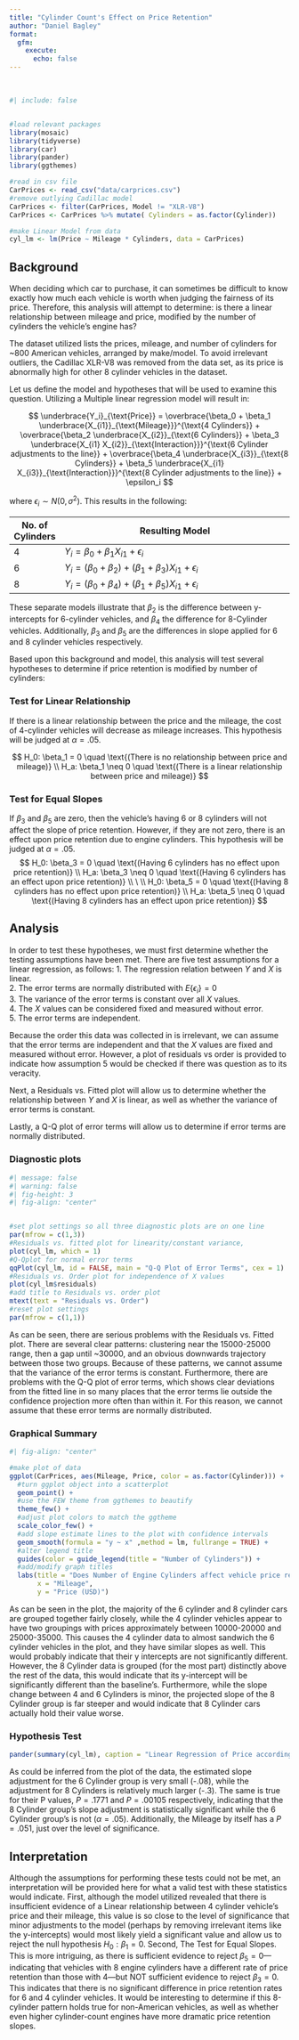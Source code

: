 ```yaml
---
title: "Cylinder Count's Effect on Price Retention"
author: "Daniel Bagley"
format: 
  gfm:
    execute: 
      echo: false
---
```


<br>


```r
#| include: false


#load relevant packages
library(mosaic)
library(tidyverse)
library(car)
library(pander)
library(ggthemes)

#read in csv file
CarPrices <- read_csv("data/carprices.csv")
#remove outlying Cadillac model
CarPrices <- filter(CarPrices, Model != "XLR-V8")
CarPrices <- CarPrices %>% mutate( Cylinders = as.factor(Cylinder))

#make Linear Model from data
cyl_lm <- lm(Price ~ Mileage * Cylinders, data = CarPrices)

```


## Background

When deciding which car to purchase, it can sometimes be difficult to know exactly how much each vehicle is worth when judging the fairness of its price. Therefore, this analysis will attempt to determine: is there a linear relationship between mileage and price, modified by the number of cylinders the vehicle's engine has?

The dataset utilized lists the prices, mileage, and number of cylinders for ~800 American vehicles, arranged by make/model. To avoid irrelevant outliers, the Cadillac XLR-V8 was removed from the data set, as its price is abnormally high for other 8 cylinder vehicles in the dataset. 

Let us define the model and hypotheses that will be used to examine this question. Utilizing a Multiple linear regression model will result in:


$$
  \underbrace{Y_i}_{\text{Price}} = \overbrace{\beta_0 + \beta_1 \underbrace{X_{i1}}_{\text{Mileage}}}^{\text{4 Cylinders}} + \overbrace{\beta_2 \underbrace{X_{i2}}_{\text{6 Cylinders}} + \beta_3 \underbrace{X_{i1} X_{i2}}_{\text{Interaction}}}^{\text{6 Cylinder adjustments to the line}} +  \overbrace{\beta_4 \underbrace{X_{i3}}_{\text{8 Cylinders}} + \beta_5 \underbrace{X_{i1} X_{i3}}_{\text{Interaction}}}^{\text{8 Cylinder adjustments to the line}} + \epsilon_i
$$

where $\epsilon_i\sim N(0,\sigma^2)$. This results in the following:

<center>

| No. of Cylinders | Resulting Model   |
|---|----------------------------------|
| 4 |  $Y_i = \beta_0 + \beta_1 X_{i1} + \epsilon_i$ |
| 6 |  $Y_i = (\beta_0 + \beta_2) + (\beta_1 + \beta_3) X_{i1} + \epsilon_i$ |
| 8 |  $Y_i = (\beta_0 + \beta_4) + (\beta_1 + \beta_5) X_{i1} + \epsilon_i$ |

</center>

These separate models illustrate that $\beta_2$ is the difference between y-intercepts for 6-cylinder vehicles, and $\beta_4$ the difference for 8-Cylinder vehicles. Additionally, $\beta_3$ and $\beta_5$ are the differences in slope applied for 6 and 8 cylinder vehicles respectively.

Based upon this background and model, this analysis will test several hypotheses to determine if price retention is modified by number of cylinders:

### Test for Linear Relationship
If there is a linear relationship between the price and the mileage, the cost of 4-cylinder vehicles will decrease as mileage increases. This hypothesis will be judged at $\alpha = .05$.

$$
  H_0: \beta_1 = 0 \quad \text{(There is no relationship between price and mileage)} \\
  H_a: \beta_1 \neq 0 \quad \text{(There is a linear relationship between price and mileage)}
$$

### Test for Equal Slopes
If $\beta_3 \ \text{and} \ \beta_5$ are zero, then the vehicle's having 6 or 8 cylinders will not affect the slope of price retention. However, if they are not zero, there is an effect upon price retention due to engine cylinders. This hypothesis will be judged at $\alpha = .05$. 
$$
  H_0: \beta_3  = 0 \quad  \text{(Having 6 cylinders has no effect upon price retention)} \\
  H_a: \beta_3 \neq 0 \quad \text{(Having 6 cylinders has an effect upon price retention)} \\
   \ \\
  H_0: \beta_5 = 0 \quad \text{(Having 8 cylinders has no effect upon price retention)} \\
  H_a: \beta_5 \neq 0 \quad \text{(Having 8 cylinders has an effect upon price retention)}
$$

  

## Analysis  

In order to test these hypotheses, we must first determine whether the testing assumptions have been met. There are five test assumptions for a linear regression, as follows:
1. The regression relation between $Y$ and $X$ is linear.  
2. The error terms are normally distributed with $E\{\epsilon_i\} = 0$  
3. The variance of the error terms is constant over all $X$ values.  
4. The $X$ values can be considered fixed and measured without error.  
5. The error terms are independent.

Because the order this data was collected in is irrelevant, we can assume that the error terms are independent and that the $X$ values are fixed and measured without error. However, a plot of residuals vs order is provided to indicate how assumption 5 would be checked if there was question as to its veracity.

Next, a Residuals vs. Fitted plot will allow us to determine whether the relationship between $Y$ and $X$ is linear, as well as whether the variance of error terms is constant.

Lastly, a Q-Q plot of error terms will allow us to determine if error terms are normally distributed.

### Diagnostic plots

```r
#| message: false
#| warning: false
#| fig-height: 3
#| fig-align: "center"


#set plot settings so all three diagnostic plots are on one line
par(mfrow = c(1,3))
#Residuals vs. fitted plot for linearity/constant variance,
plot(cyl_lm, which = 1)
#Q-Qplot for normal error terms
qqPlot(cyl_lm, id = FALSE, main = "Q-Q Plot of Error Terms", cex = 1)
#Residuals vs. Order plot for independence of X values
plot(cyl_lm$residuals)
#add title to Residuals vs. order plot
mtext(text = "Residuals vs. Order")
#reset plot settings
par(mfrow = c(1,1))
```

As can be seen, there are serious problems with the Residuals vs. Fitted plot. There are several clear patterns: clustering near the 15000-25000 range, then a gap until ~30000, and an obvious downwards trajectory between those two groups. Because of these patterns, we cannot assume that the variance of the error terms is constant. Furthermore, there are problems with the Q-Q plot of error terms, which shows clear deviations from the fitted line in so many places that the error terms lie outside the confidence projection more often than within it. For this reason, we cannot assume that these error terms are normally distributed.


### Graphical Summary

```r
#| fig-align: "center"

#make plot of data
ggplot(CarPrices, aes(Mileage, Price, color = as.factor(Cylinder))) + 
  #turn ggplot object into a scatterplot
  geom_point() + 
  #use the FEW theme from ggthemes to beautify
  theme_few() +
  #adjust plot colors to match the ggtheme
  scale_color_few() +
  #add slope estimate lines to the plot with confidence intervals
  geom_smooth(formula = "y ~ x" ,method = lm, fullrange = TRUE) +
  #alter legend title
  guides(color = guide_legend(title = "Number of Cylinders")) +
  #add/modify graph titles
  labs(title = "Does Number of Engine Cylinders affect vehicle price retention?",
       x = "Mileage",
       y = "Price (USD)")
```

  
As can be seen in the plot, the majority of the 6 cylinder and 8 cylinder cars are grouped together fairly closely, while the 4 cylinder vehicles appear to have two groupings with prices approximately between 10000-20000 and 25000-35000. This causes the 4 cylinder data to almost sandwich the 6 cylinder vehicles in the plot, and they have similar slopes as well. This would probably indicate that their y intercepts are not significantly different. However, the 8 Cylinder data is grouped (for the most part) distinctly above the rest of the data, this would indicate that its y-intercept will be significantly different than the baseline's. Furthermore, while the slope change between 4 and 6 Cylinders is minor, the projected slope of the 8 Cylinder group is far steeper and would indicate that 8 Cylinder cars actually hold their value worse. 

  
### Hypothesis Test

```r

pander(summary(cyl_lm), caption = "Linear Regression of Price according to Mileage and Cylinder count")

```

As could be inferred from the plot of the data, the estimated slope adjustment for the 6 Cylinder group is very small (-.08), while the adjustment for 8 Cylinders is relatively much larger (-.3). The same is true for their P values, $P = .1771 \ \text{and} \ P = .00105$ respectively, indicating that the 8 Cylinder group's slope adjustment is statistically significant while the 6 Cylinder group's is not $(\alpha = .05)$. Additionally, the Mileage by itself has a $P = .051$, just over the level of significance.

  
## Interpretation

Although the assumptions for performing these tests could not be met, an interpretation will be provided here for what a valid test with these statistics would indicate. First, although the model utilized revealed that there is insufficient evidence of a Linear relationship between 4 cylinder vehicle's price and their mileage, this value is so close to the level of significance that minor adjustments to the model (perhaps by removing irrelevant items like the y-intercepts) would most likely yield a significant value and allow us to reject the null hypothesis $H_0: \beta_1 = 0$. Second, The Test for Equal Slopes. This is more intriguing, as there is sufficient evidence to reject $\beta_5 = 0$&mdash;indicating that vehicles with 8 engine cylinders have a different rate of price retention than those with 4&mdash;but NOT sufficient evidence to reject $\beta_3 = 0$. This indicates that there is no significant difference in price retention rates for 6 and 4 cylinder vehicles. It would be interesting to determine if this 8-cylinder pattern holds true for non-American vehicles, as well as whether even higher cylinder-count engines have more dramatic price retention slopes.






